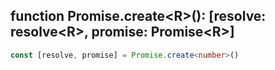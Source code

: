 ## function Promise.create\<R>(): [resolve: resolve\<R>, promise: Promise\<R>]
```typescript
const [resolve, promise] = Promise.create<number>()
```
